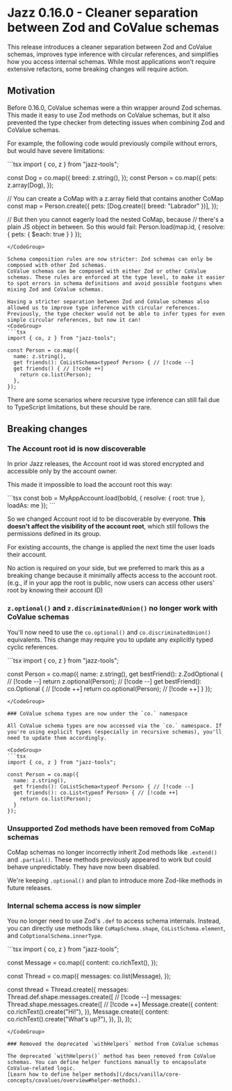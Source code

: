 
# Jazz 0.16.0 - Cleaner separation between Zod and CoValue schemas

This release introduces a cleaner separation between Zod and CoValue schemas, improves type inference with circular references, and simplifies how you access internal schemas.
While most applications won't require extensive refactors, some breaking changes will require action.

## Motivation

Before 0.16.0, CoValue schemas were a thin wrapper around Zod schemas. This made it easy to use Zod methods on CoValue schemas,
but it also prevented the type checker from detecting issues when combining Zod and CoValue schemas.

For example, the following code would previously compile without errors, but would have severe limitations:

<CodeGroup>
```tsx
import { co, z } from "jazz-tools";

const Dog = co.map({
  breed: z.string(),
});
const Person = co.map({
  pets: z.array(Dog),
});

// You can create a CoMap with a z.array field that contains another CoMap
const map = Person.create({
  pets: [Dog.create({ breed: "Labrador" })],
});

// But then you cannot eagerly load the nested CoMap, because
// there's a plain JS object in between. So this would fail:
Person.load(map.id, { resolve: { pets: { $each: true } } });
```
</CodeGroup>

Schema composition rules are now stricter: Zod schemas can only be composed with other Zod schemas.
CoValue schemas can be composed with either Zod or other CoValue schemas. These rules are enforced at the type level, to make it easier
to spot errors in schema definitions and avoid possible footguns when mixing Zod and CoValue schemas.

Having a stricter separation between Zod and CoValue schemas also allowed us to improve type inference with circular references.
Previously, the type checker would not be able to infer types for even simple circular references, but now it can!
<CodeGroup>
```tsx
import { co, z } from "jazz-tools";

const Person = co.map({
  name: z.string(),
  get friends(): CoListSchema<typeof Person> { // [!code --]
  get friends() { // [!code ++]
    return co.list(Person);
  },
});
```
</CodeGroup>

There are some scenarios where recursive type inference can still fail due to TypeScript limitations, but these should be rare.

## Breaking changes

### The Account root id is now discoverable

In prior Jazz releases, the Account root id was stored encrypted and accessible only by the account owner.

This made it impossible to load the account root this way:

<CodeGroup>
```tsx
const bob = MyAppAccount.load(bobId, { resolve: { root: true }, loadAs: me });
```
</CodeGroup>

So we changed Account root id to be discoverable by everyone.
**This doesn't affect the visibility of the account root**, which still follows the permissions defined in its group.

For existing accounts, the change is applied the next time the user loads their account.

No action is required on your side, but we preferred to mark this as a breaking change because it
minimally affects access to the account root. (e.g., if in your app the root is public, now users can access other users' root by knowing their account ID)

### `z.optional()` and `z.discriminatedUnion()` no longer work with CoValue schemas

You'll now need to use the `co.optional()` and `co.discriminatedUnion()` equivalents.
This change may require you to update any explicitly typed cyclic references.

<CodeGroup>
```tsx
import { co, z } from "jazz-tools";

const Person = co.map({
  name: z.string(),
  get bestFriend(): z.ZodOptional<typeof Person> { // [!code --]
    return z.optional(Person); // [!code --]
  get bestFriend(): co.Optional<typeof Person> { // [!code ++]
    return co.optional(Person); // [!code ++]
  }
});
```
</CodeGroup>

### CoValue schema types are now under the `co.` namespace

All CoValue schema types are now accessed via the `co.` namespace. If you're using explicit types (especially in recursive schemas), you'll need to update them accordingly.

<CodeGroup>
```tsx
import { co, z } from "jazz-tools";

const Person = co.map({
  name: z.string(),
  get friends(): CoListSchema<typeof Person> { // [!code --]
  get friends(): co.List<typeof Person> { // [!code ++]
    return co.list(Person);
  }
});
```
</CodeGroup>

### Unsupported Zod methods have been removed from CoMap schemas

CoMap schemas no longer incorrectly inherit Zod methods like `.extend()` and `.partial()`. These methods previously appeared to work but could behave unpredictably. They have now been disabled.

We're keeping `.optional()` and plan to introduce more Zod-like methods in future releases.

### Internal schema access is now simpler

You no longer need to use Zod's `.def` to access schema internals. Instead, you can directly use methods like `CoMapSchema.shape`, `CoListSchema.element`, and `CoOptionalSchema.innerType`.

<CodeGroup>
```tsx
import { co, z } from "jazz-tools";

const Message = co.map({
  content: co.richText(),
});

const Thread = co.map({
  messages: co.list(Message),
});

const thread = Thread.create({
  messages: Thread.def.shape.messages.create([ // [!code --]
  messages: Thread.shape.messages.create([ // [!code ++]
    Message.create({
      content: co.richText().create("Hi!"),
    }),
    Message.create({
      content: co.richText().create("What's up?"),
    }),
  ]),
});
```
</CodeGroup>

### Removed the deprecated `withHelpers` method from CoValue schemas

The deprecated `withHelpers()` method has been removed from CoValue schemas. You can define helper functions manually to encapsulate CoValue-related logic.
[Learn how to define helper methods](/docs/vanilla/core-concepts/covalues/overview#helper-methods).

